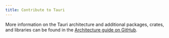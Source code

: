 ```yaml
---
title: Contribute to Tauri
---
```



<Stub />

More information on the Tauri architecture and additional packages, crates, and libraries can be found in the [Architecture guide on GitHub](https://github.com/tauri-apps/tauri/blob/dev/ARCHITECTURE.md).
